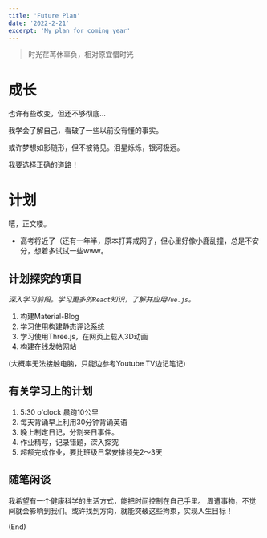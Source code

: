 ```yaml
---
title: 'Future Plan'
date: '2022-2-21'
excerpt: 'My plan for coming year'
---
```


> 时光荏苒休辜负，相对原宜惜时光

# 成长

也许有些改变，但还不够彻底...

我学会了解自己，看破了一些以前没有懂的事实。

或许梦想如影随形，但不被待见。泪星烁烁，银河极远。

我要选择正确的道路！

# 计划

嘻，正文喽。

* 高考将近了（还有一年半，原本打算戒网了，但心里好像小鹿乱撞，总是不安分，想着多试试一些www。


## 计划探究的项目

*深入学习前段。学习更多的`React`知识，了解并应用`Vue.js`。*


1. 构建Material-Blog
2. 学习使用构建静态评论系统
3. 学习使用Three.js，在网页上载入3D动画
4. 构建在线发帖网站

(大概率无法接触电脑，只能边参考Youtube TV边记笔记)

## 有关学习上的计划

1. 5:30 o'clock 晨跑10公里
2. 每天背诵早上利用30分钟背诵英语
3. 晚上制定日记，分割来日事件。
4. 作业精写，记录错题，深入探究
5. 超额完成作业，要比班级日常安排领先2～3天

## 随笔闲谈

我希望有一个健康科学的生活方式，能把时间控制在自己手里。
周遭事物，不觉间就会影响到我们。或许找到方向，就能突破这些拘束，实现人生目标！


(End)
